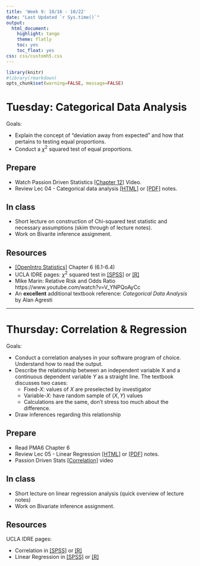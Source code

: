 ```yaml
---
title: 'Week 9: 10/16 - 10/22'
date: "Last Updated `r Sys.time()`"
output:
  html_document:
    highlight: tango
    theme: flatly
    toc: yes
    toc_float: yes
css: css/customh5.css
---
```


```r
library(knitr)
#library(rmarkdown)
opts_chunk$set(warning=FALSE, message=FALSE) 
```


# Tuesday: Categorical Data Analysis
Goals: 

* Explain the concept of "deviation away from expected" and how that pertains to testing equal proportions. 
* Conduct a $\chi^2$ squared test of equal proportions.

## Prepare
* Watch Passion Driven Statistics [[Chapter 12]](http://passiondrivenstatistics.com/2016/06/29/r-chapter-12/) Video. 
* Review Lec 04 - Categorical data analysis [[HTML]](docs/lec04_cda.html) or [[PDF]](docs/lec04_cda.pdf) notes.  

## In class
* Short lecture on construction of Chi-squared test statistic and necessary assumptions (skim through of lecture notes).
* Work on Bivarite inference assignment. 

## Resources
* [[OpenIntro Statistics]](https://www.openintro.org/stat/textbook.php) Chapter 6 (6.1-6.4)
* UCLA IDRE pages: $\chi^2$ squared test in  [[SPSS]](https://stats.idre.ucla.edu/spss/whatstat/what-statistical-analysis-should-i-usestatistical-analyses-using-spss/#chisq) or [[R]](https://stats.idre.ucla.edu/r/whatstat/what-statistical-analysis-should-i-usestatistical-analyses-using-r/#chisq)
* Mike Marin: Relative Risk and Odds Ratio https://www.youtube.com/watch?v=V_YNPQoAyCc
* An **excellent** additional textbook reference: _Categorical Data Analysis_ by Alan Agresti


----

# Thursday: Correlation & Regression

Goals: 

* Conduct a correlation analyses in your software program of choice. Understand how to read the output. 
* Describe the relationship between an independent variable X and a continuous
  dependent variable $Y$ as a straight line. The textbook discusses two cases: 
    - Fixed-$X$: values of $X$ are preselected by investigator
    - Variable-$X$: have random sample of $(X,Y)$ values
    - Calculations are the same, don't stress too much about the difference.  
* Draw inferences regarding this relationship


## Prepare 

* Read PMA6 Chapter 6
* Review Lec 05 - Linear Regression [[HTML]](docs/lec05_LinReg.html) or [[PDF]](docs/lec05_LinReg.pdf) notes. 
* Passion Driven Stats [[Correlation]](https://www.youtube.com/watch?v=qBwjKfytls8&list=PLDEF0B9CBD27AD37E&index=60) video

## In class
* Short lecture on linear regression analysis (quick overview of lecture notes)
* Work on Bivariate inference assignment. 

## Resources

UCLA IDRE pages: 

* Correlation in [[SPSS]](https://stats.idre.ucla.edu/spss/whatstat/what-statistical-analysis-should-i-usestatistical-analyses-using-spss/#corr) or [[R]](https://stats.idre.ucla.edu/r/whatstat/what-statistical-analysis-should-i-usestatistical-analyses-using-r/#corr)
* Linear Regression in  [[SPSS]](https://stats.idre.ucla.edu/spss/whatstat/what-statistical-analysis-should-i-usestatistical-analyses-using-spss/#simpreg) or [[R]](https://stats.idre.ucla.edu/r/whatstat/what-statistical-analysis-should-i-usestatistical-analyses-using-r/#simpreg)



